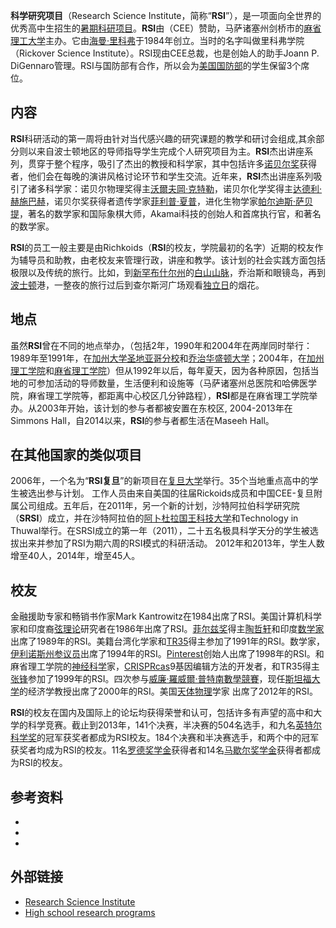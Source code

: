 {{多個問題|
{{no footnotes|time=2014-12-18}}
{{non-free|time=2014-12-18T02:50:16+00:00}}
}}
'''科学研究项目'''（Research Science Institute，简称“'''RSI'''”），是一项面向全世界的优秀高中生招生的[[暑期科研项目|暑期科研项目]]。'''RSI'''由{{link-en|卓越教育中心|Center for Excellence in Education}}（CEE）赞助，马萨诸塞州剑桥市的[[麻省理工大学|麻省理工大学]]主办。它由[[海曼·里科弗|海曼·里科弗]]于1984年创立。当时的名字叫做里科弗学院（Rickover Science Institute）。RSI现由CEE总裁，也是创始人的助手Joann P. DiGennaro管理。RSI与国防部有合作，所以会为[[美国国防部|美国国防部]]{{link-en|教育活动部门|Department of Defense Education Activity}}的学生保留3个席位。

<!--(疑似侵权)卓越教育中心的科学研究所每年从20000个高中生中选出110个精英学生，其中75个来自[[美国|美国]]，35个来自世界各地。被选中的高中生在麻省理工学院和[[加州理工学院|加州理工学院]]与国际知名科学家参加为期六个星期的一对一的前沿科技研究。-->
== 内容 ==

'''RSI'''科研活动的第一周将由针对当代感兴趣的研究课题的教学和研讨会组成,其余部分则以来自波士顿地区的导师指导学生完成个人研究项目为主。'''RSI'''杰出讲座系列，贯穿于整个程序，吸引了杰出的教授和科学家，其中包括许多[[诺贝尔奖|诺贝尔奖]]获得者，他们会在每晚的演讲风格讨论环节和学生交流。近年来，'''RSI'''杰出讲座系列吸引了诸多科学家：诺贝尔物理奖得主[[沃爾夫岡·克特勒|沃爾夫岡·克特勒]]，诺贝尔化学奖得主[[达德利·赫施巴赫|达德利·赫施巴赫]]，诺贝尔奖获得者遗传学家[[菲利普·夏普|菲利普·夏普]]，进化生物学家[[帕尔迪斯·萨贝提|帕尔迪斯·萨贝提]]，著名的数学家和国际象棋大师{{link-en|Noam Elkies|Noam Elkies}}，Akamai科技的创始人和首席执行官{{link-en|Tom Leighton|F. Thomson Leighton}}，和著名的数学家{{link-en|Michael Sipser|Michael Sipser}}。

'''RSI'''的员工一般主要是由Richkoids（'''RSI'''的校友，学院最初的名字）近期的校友作为辅导员和助教，由老校友来管理行政，讲座和教学。该计划的社会实践方面包括极限以及传统的旅行。比如，到[[新罕布什尔州|新罕布什尔州]]的[[白山山脉_(新罕布夏州)|白山山脉]]，乔治斯和眼镜岛，再到[[波士顿|波士顿]]港，一整夜的旅行过后到查尔斯河广场观看[[美国独立日|独立日]]的烟花。

== 地点 ==

虽然'''RSI'''曾在不同的地点举办，（包括2年，1990年和2004年在两岸同时举行：1989年至1991年，在[[加州大学圣地亚哥分校|加州大学圣地亚哥分校]]和[[乔治华盛顿大学|乔治华盛顿大学]]；2004年，在[[加州理工学院|加州理工学院]]和[[麻省理工学院|麻省理工学院]]）但从1992年以后，每年夏天，因为各种原因，包括当地的可参加活动的导师数量，生活便利和设施等（马萨诸塞州总医院和哈佛医学院，麻省理工学院等，都距离中心校区几分钟路程），'''RSI'''都是在麻省理工学院举办。从2003年开始，该计划的参与者都被安置在东校区, 2004-2013年在Simmons Hall，自2014以来，'''RSI'''的参与者都生活在Maseeh Hall。

== 在其他国家的类似项目 ==

2006年，一个名为“'''RSI复旦'''”的新项目在[[复旦大学|复旦大学]]举行。35个当地重点高中的学生被选出参与计划。 工作人员由来自美国的往届Rickoids成员和中国CEE-复旦附属公司组成。五年后，在2011年，另一个新的计划，沙特阿拉伯科学研究院（'''SRSI'''）成立，并在沙特阿拉伯的[[阿卜杜拉国王科技大学|阿卜杜拉国王科技大学]]和Technology in Thuwal举行。在SRSI成立的第一年（2011），二十五名极具科学天分的学生被选拔出来并参加了RSI为期六周的RSI模式的科研活动。 2012年和2013年，学生人数增至40人，2014年，增至45人。

== 校友 ==

金融援助专家和畅销书作家Mark Kantrowitz在1984出席了RSI。美国计算机科学家{{link-en|Michael Mitzenmacher|Michael Mitzenmacher}}和印度裔[[弦理论|弦理论]]研究者{{link-en|Shamit Kachru|Shamit Kachru}}在1986年出席了RSI。[[菲尔兹奖|菲尔兹奖]]得主[[陶哲轩|陶哲轩]]和印度[[数学家|数学家]]{{link-en|Kannan soundararajan|Kannan Soundararajan}}出席了1989年的RSI。美籍台湾化学家和[[TR35|TR35]]得主{{link-en|Alice Ting|Alice Y. Ting}}参加了1991年的RSI。数学家，[[伊利诺斯州|伊利诺斯州]][[参议员|参议员]]{{link-en|Daniel Biss|Daniel Biss}}出席了1994年的RSI。[[Pinterest|Pinterest]]创始人{{link-en|Ben Silbermann|Ben Silbermann}}出席了1998年的RSI。{{link-en|博德研究所|Broad Institute}}和麻省理工学院的[[神经科学|神经科学]]家，[[CRISPR|CRISPR]]cas9基因编辑方法的开发者，和TR35得主[[张锋|张锋]]参加了1999年的RSI。四次参与[[威廉·羅威爾·普特南數學競賽|威廉·羅威爾·普特南數學競賽]]，现任[[斯坦福大学|斯坦福大学]]的经济学教授{{link-en|Gabriel Carroll|Gabriel Carroll}}出席了2000年的RSI。美国[[天体物理|天体物理]]学家 {{link-en|Henry Lin|Henry Lin}}出席了2012年的RSI。

'''RSI'''的校友在国内及国际上的论坛均获得荣誉和认可，包括许多有声望的高中和大学的科学竞赛。截止到2013年，141个决赛，半决赛的504名选手，和九名[[英特尔科学奖|英特尔科学奖]]的冠军获奖者都成为RSI校友。184个决赛和半决赛选手，和两个{{link-en|Siemens Competition|Siemens Competition}}中的冠军获奖者均成为RSI的校友。11名[[罗德奖学金|罗德奖学金]]获得者和14名[[马歇尔奖学金|马歇尔奖学金]]获得者都成为RSI的校友。

== 参考资料 ==
*{{cite web|url=http://math.mit.edu/news/summer/rsi.html|title=RSI|publisher=MIT Mathematics|accessdate=2014-12-18|archive-date=2014-02-13|archive-url=https://web.archive.org/web/20140213192445/http://math.mit.edu/news/summer/rsi.html|dead-url=no}}
*{{cite web|url=http://cee.org/news/rsi-alumni-named-rising-stars-forbes-magazine|title=RSI ALUMNI NAMED RISING STARS BY FORBES MAGAZINE|date=2011-12-23|publisher=Centre for Excellence Education|accessdate=2014-12-18|deadurl=yes|archiveurl=https://web.archive.org/web/20131110230042/http://cee.org/news/rsi-alumni-named-rising-stars-forbes-magazine|archivedate=2013-11-10}}
*{{cite web|url=http://www.cee.org/programs/rsi/alumni|title=ALUMNI HONORS|publisher=Centre for Excellence Education|accessdate=2014-12-18|archive-date=2011-11-26|archive-url=https://web.archive.org/web/20111126132327/http://www.cee.org/programs/rsi/alumni|dead-url=no}}

== 外部链接 ==
*[http://www.cee.org/programs/rsi Research Science Institute] {{Wayback|url=http://www.cee.org/programs/rsi |date=20111128222329 }}
*[http://en.wikipedia.org/wiki/Category:High_school_research_programs High school research programs] {{Wayback|url=http://en.wikipedia.org/wiki/Category:High_school_research_programs |date=20150326024921 }}